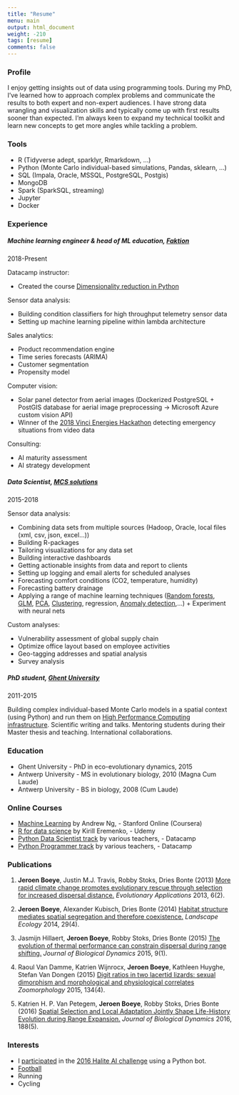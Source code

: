 ```yaml
---
title: "Resume"
menu: main
output: html_document
weight: -210
tags: [resume]
comments: false
---
```


### Profile

I enjoy getting insights out of data using programming tools. During my PhD, I've learned how to approach complex problems and communicate the results to both expert and non-expert audiences. I have strong data wrangling and visualization skills and typically come up with first results sooner than expected. I'm always keen to expand my technical toolkit and learn new concepts to get more angles while tackling a problem.


### Tools

* R (Tidyverse adept, sparklyr, Rmarkdown, ...)
* Python (Monte Carlo individual-based simulations, Pandas, sklearn, ...)
* SQL (Impala, Oracle, MSSQL, PostgreSQL, Postgis)
* MongoDB
* Spark (SparkSQL, streaming)
* Jupyter
* Docker

### Experience

##### Machine learning engineer & head of ML education, [Faktion](https://www.faktion.com/)
2018-Present

Datacamp instructor:

* Created the course [Dimensionality reduction in Python](https://www.datacamp.com/courses/dimensionality-reduction-in-python)

Sensor data analysis:

* Building condition classifiers for high throughput telemetry sensor data
* Setting up machine learning pipeline within lambda architecture

Sales analytics:

* Product recommendation engine
* Time series forecasts (ARIMA)
* Customer segmentation
* Propensity model

Computer vision:

* Solar panel detector from aerial images (Dockerized PostgreSQL + PostGIS database for aerial image preprocessing -> Microsoft Azure custom vision API)
* Winner of the [2018 Vinci Energies Hackathon](https://www.faction.xyz/human-activity-capturer-and-klassifier-wins-first-prize-at-vinci-energies-hackathon/) detecting emergency situations from video data

Consulting:

* AI maturity assessment 
* AI strategy development

##### Data Scientist, [MCS solutions](https://www.mcssolutions.com/)
2015-2018
 
Sensor data analysis:

* Combining data sets from multiple sources (Hadoop, Oracle, local files (xml, csv, json, excel...))
* Building R-packages
* Tailoring visualizations for any data set
* Building interactive dashboards
* Getting actionable insights from data and report to clients
* Setting up logging and email alerts for scheduled analyses
* Forecasting comfort conditions (CO2, temperature, humidity)
* Forecasting battery drainage
* Applying a range of machine learning techniques ([Random forests](https://en.wikipedia.org/wiki/Random_forest), [GLM](https://en.wikipedia.org/wiki/Generalized_linear_model), [PCA](https://en.wikipedia.org/wiki/Principal_component_analysis), [Clustering](https://en.wikipedia.org/wiki/K-means_clustering), regression, [Anomaly detection](https://en.wikipedia.org/wiki/Anomaly_detection),...) + Experiment with neural nets

Custom analyses:

* Vulnerability assessment of global supply chain
* Optimize office layout based on employee activities
* Geo-tagging addresses and spatial analysis
* Survey analysis

##### PhD student, [Ghent University](http://www.ecology.ugent.be/terec/)
2011-2015
 
Building complex individual-based Monte Carlo models in a spatial context (using Python) and run them on [High Performance Computing infrastructure](https://www.ugent.be/hpc/en). Scientific writing and talks. Mentoring students during their Master thesis and teaching. International collaborations.

### Education

* Ghent University - PhD in eco-evolutionary dynamics, 2015
* Antwerp University - MS in evolutionary biology, 2010 (Magna Cum Laude)
* Antwerp University - BS in biology, 2008 (Cum Laude)

### Online Courses

* [Machine Learning](/files/Coursera_machine_learning.pdf) by Andrew Ng, - Stanford Online (Coursera)
* [R for data science](/figs/udemy_R_data_science.jpg) by Kirill Eremenko, - Udemy
* [Python Data Scientist track](https://www.datacamp.com/statement-of-accomplishment/track/44a5321ee748768340d8691ca3964cf9bf11eedc) by various teachers, - Datacamp
* [Python Programmer track](https://www.datacamp.com/statement-of-accomplishment/track/2f4f712243746878e61b9fd60e6bcb695b205ac0) by various teachers, - Datacamp

### Publications

1. **Jeroen Boeye**, Justin M.J. Travis, Robby Stoks, Dries Bonte (2013) [More rapid climate change promotes evolutionary rescue through selection for increased dispersal distance.](http://onlinelibrary.wiley.com/doi/10.1111/eva.12004/full) *Evolutionary Applications* 2013, 6(2).

2. **Jeroen Boeye**, Alexander Kubisch, Dries Bonte (2014) [Habitat structure mediates spatial segregation and therefore coexistence.](https://link.springer.com/article/10.1007/s10980-014-0010-6) *Landscape Ecology* 2014, 29(4).

3. Jasmijn Hillaert, **Jeroen Boeye**, Robby Stoks, Dries Bonte (2015) [The evolution of thermal performance can constrain dispersal during range shifting.](http://www.tandfonline.com/doi/abs/10.1080/17513758.2015.1078503) *Journal of Biological Dynamics* 2015, 9(1).

4. Raoul Van Damme, Katrien Wijnrocx, **Jeroen Boeye**, Kathleen Huyghe, Stefan Van Dongen (2015) [Digit ratios in two lacertid lizards: sexual dimorphism and morphological and physiological correlates](https://link.springer.com/article/10.1007/s00435-015-0275-6) *Zoomorphology* 2015, 134(4).

5. Katrien H. P. Van Petegem, **Jeroen Boeye**, Robby Stoks, Dries Bonte (2016) [Spatial Selection and Local Adaptation Jointly Shape Life-History Evolution during Range Expansion.](http://www.journals.uchicago.edu/doi/abs/10.1086/688666#fn2) *Journal of Biological Dynamics* 2016, 188(5).

### Interests

* I [participated](https://2016.halite.io/user.php?userID=4991) in the [2016 Halite AI challenge](https://2016.halite.io/index.php) using a Python bot.
* [Football](/figs/football.jpg)
* Running
* Cycling
